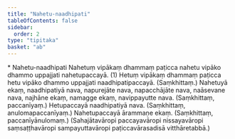 ```yaml
---
title: "Nahetu-naadhipati"
tableOfContents: false
sidebar:
  order: 2
type: "tipitaka"
basket: "ab"
---
```



<DynamicBreadcrumb />

<Paragraph type="center">
* Nahetu-naadhipati
</Paragraph>

<Division number="110">

<Paragraph number="190">
Nahetuṃ vipākaṃ dhammaṃ paṭicca nahetu vipāko dhammo uppajjati nahetupaccayā. (1)
</Paragraph>

</Division>
<Division number="111">

<Paragraph number="191">
Hetuṃ vipākaṃ dhammaṃ paṭicca hetu vipāko dhammo uppajjati naadhipatipaccayā. (Saṃkhittaṃ.)
</Paragraph>

</Division>
<Division number="112">

<Paragraph number="192">
Nahetuyā ekaṃ, naadhipatiyā nava, napurejāte nava, napacchājāte nava, naāsevane nava, najhāne ekaṃ, namagge ekaṃ, navippayutte nava. (Saṃkhittaṃ, paccanīyaṃ.)
</Paragraph>

<Paragraph number="193">
Hetupaccayā naadhipatiyā nava. (Saṃkhittaṃ, anulomapaccanīyaṃ.)
</Paragraph>

<Paragraph number="194">
Nahetupaccayā ārammaṇe ekaṃ. (Saṃkhittaṃ, paccanīyānulomaṃ.)
</Paragraph>

<Paragraph number="195">
(Sahajātavāropi paccayavāropi nissayavāropi saṃsaṭṭhavāropi sampayuttavāropi paṭiccavārasadisā vitthāretabbā.)
</Paragraph>
</Division>